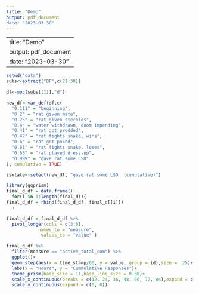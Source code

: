 ```yaml
---
title: "Demo"
output: pdf_document
date: "2023-03-30"
---
```


---
title: "Demo"
output: pdf_document
date: "2023-03-30"
---

```r
setwd("data")
subs<-extract("DF",c(21:30))
```


```r
df<-mpc(subs[[1]],"d")
```


```r
new_df<-var_def(df,c(
  "0.111" = "beginning",
  "0.2" = "rat given mate",
  "0.25" = "rat given steroids",
  "0.4" = "water withdrawn, doom impending",
  "0.41" = "rat got prodded",
  "0.42" = "rat fights snake, wins",
  "0.6" = "rat got poked",
  "0.61" = "rat fights snake, loses",
  "0.65" = "rat played dress-up",
  "0.999" = "gave rat some LSD"
), cumulative = TRUE)
```

```r
isolate<-select(new_df, "gave rat some LSD  (cumulative)")
```


```r
library(ggprism)
final_d_df = data.frame()
  for(i in 1:length(final_d)){
final_d_df = rbind(final_d_df, final_d[[i]])
  }

final_d_df = final_d_df %>% 
  pivot_longer(cols = c(3:6),
            names_to = "measure",
             values_to = "value" ) 

final_d_df %>% 
  filter(measure == "active_total_cum") %>% 
  ggplot()+
  geom_step(aes(x = time_stamp/60, y = value, group = id),size = .25)+
  labs(x = "Hours", y = "Cummulative Responses")+
  theme_prism(base_size = 11,base_line_size = 0.30)+
  scale_x_continuous(breaks = c(12, 24, 36, 48, 60, 72, 84),expand = c(0, 0))+ 
  scale_y_continuous(expand = c(0, 0))
```

